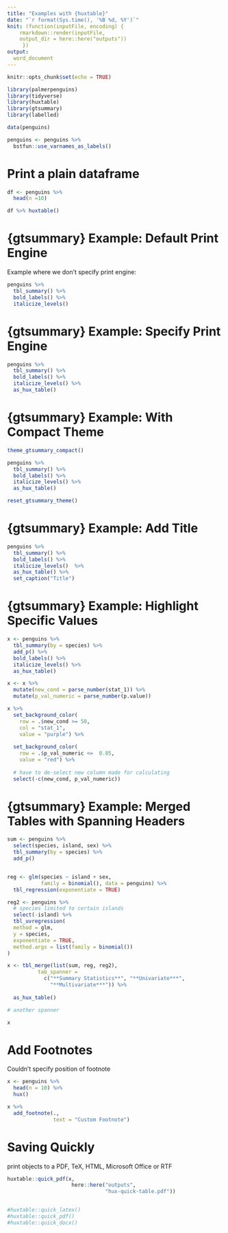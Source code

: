 ```yaml
---
title: "Examples with {huxtable}"
date: "`r format(Sys.time(), '%B %d, %Y')`"
knit: (function(inputFile, encoding) {
    rmarkdown::render(inputFile, 
    output_dir = here::here("outputs"))
     })
output:
  word_document
---
```



```r

knitr::opts_chunk$set(echo = TRUE)

library(palmerpenguins)
library(tidyverse)
library(huxtable)
library(gtsummary)
library(labelled)

data(penguins)

penguins <- penguins %>%
  bstfun::use_varnames_as_labels()

```

# Print a plain dataframe 

```r
df <- penguins %>% 
  head(n =10)

df %>% huxtable()

```

# {gtsummary} Example: Default Print Engine

Example where we don't specify print engine:

```r
penguins %>% 
  tbl_summary() %>%
  bold_labels() %>%
  italicize_levels()
```

# {gtsummary} Example: Specify Print Engine

```r
penguins %>% 
  tbl_summary() %>%
  bold_labels() %>%
  italicize_levels() %>%
  as_hux_table()
```

# {gtsummary} Example: With Compact Theme

```r
theme_gtsummary_compact()

penguins %>% 
  tbl_summary() %>%
  bold_labels() %>%
  italicize_levels() %>%
  as_hux_table()

reset_gtsummary_theme()
```


# {gtsummary} Example: Add Title


```r
penguins %>% 
  tbl_summary() %>%
  bold_labels() %>%
  italicize_levels()  %>%
  as_hux_table() %>%
  set_caption("Title") 

```

# {gtsummary} Example: Highlight Specific Values

```r
x <- penguins %>% 
  tbl_summary(by = species) %>%
  add_p() %>%
  bold_labels() %>%
  italicize_levels() %>%
  as_hux_table() 

x <- x %>%
  mutate(new_cond = parse_number(stat_1)) %>%
  mutate(p_val_numeric = parse_number(p.value))

x %>%
  set_background_color(
    row = .$new_cond >= 50,
    col = "stat_1",
    value = "purple") %>%
  
  set_background_color(
    row = .$p_val_numeric <=  0.05,
    value = "red") %>%
  
  # have to de-select new column made for calculating
  select(-c(new_cond, p_val_numeric))
```

# {gtsummary} Example: Merged Tables with Spanning Headers

```r
sum <- penguins %>%
  select(species, island, sex) %>%
  tbl_summary(by = species) %>%
  add_p()


reg <- glm(species ~ island + sex,
           family = binomial(), data = penguins) %>%
  tbl_regression(exponentiate = TRUE)

reg2 <- penguins %>%
  # species limited to certain islands
  select(-island) %>%
  tbl_uvregression(
  method = glm,
  y = species, 
  exponentiate = TRUE, 
  method.args = list(family = binomial())
)

x <- tbl_merge(list(sum, reg, reg2),
          tab_spanner = 
            c("**Summary Statistics**", "**Univariate***", 
              "**Multivariate***")) %>% 
  
  as_hux_table() 

# another spanner

x
```

# Add Footnotes 

Couldn't specify position of footnote 

```r
x <- penguins %>% 
  head(n = 10) %>%
  hux() 

x %>%
  add_footnote(.,
               text = "Custom Footnote")


```


# Saving Quickly 

print objects to a PDF, TeX, HTML, Microsoft Office or RTF

```r
huxtable::quick_pdf(x,
                     here::here("outputs",
                                "hux-quick-table.pdf"))


#huxtable::quick_latex()
#huxtable::quick_pdf()
#huxtable::quick_docx()


```



